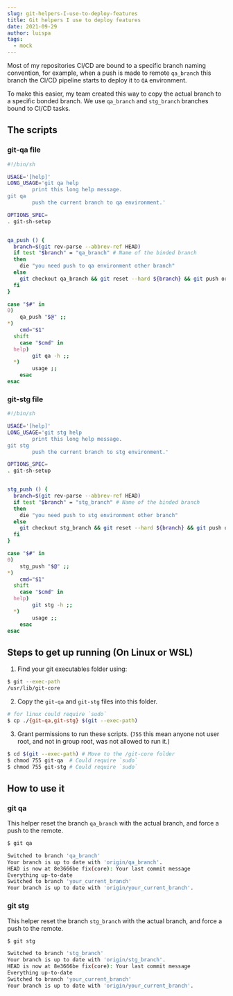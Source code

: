 ```yaml
---
slug: git-helpers-I-use-to-deploy-features
title: Git helpers I use to deploy features
date: 2021-09-29
author: luispa
tags:
  - mock
---
```

Most of my repositories CI/CD are bound to a specific branch naming convention, for example, when a push is made to remote `qa_branch` this branch the CI/CD pipeline starts to deploy it to `QA` environment. 

To make this easier, my team created this way to copy the actual branch to a specific bonded branch. We use `qa_branch` and `stg_branch` branches bound to CI/CD tasks.

## The scripts

### git-qa file
```sh
#!/bin/sh

USAGE='[help]'
LONG_USAGE='git qa help
        print this long help message.
git qa
        push the current branch to qa environment.'

OPTIONS_SPEC=
. git-sh-setup


qa_push () {
  branch=$(git rev-parse --abbrev-ref HEAD)
  if test "$branch" = "qa_branch" # Name of the binded branch
  then
    die "you need push to qa environment other branch"
  else
    git checkout qa_branch && git reset --hard ${branch} && git push origin qa_branch -f && git checkout ${branch}
  fi
}

case "$#" in
0)
	qa_push "$@" ;;
*)
	cmd="$1"
  shift
	case "$cmd" in
  help)
		git qa -h ;;
  *)
		usage ;;
	esac
esac
```

### git-stg file
```sh
#!/bin/sh

USAGE='[help]'
LONG_USAGE='git stg help
        print this long help message.
git stg
        push the current branch to stg environment.'

OPTIONS_SPEC=
. git-sh-setup


stg_push () {
  branch=$(git rev-parse --abbrev-ref HEAD)
  if test "$branch" = "stg_branch" # Name of the binded branch
  then
    die "you need push to stg environment other branch"
  else
    git checkout stg_branch && git reset --hard ${branch} && git push origin stg_branch -f && git checkout ${branch}
  fi
}

case "$#" in
0)
	stg_push "$@" ;;
*)
	cmd="$1"
  shift
	case "$cmd" in
  help)
		git stg -h ;;
  *)
		usage ;;
	esac
esac
```


## Steps to get up running (On Linux or WSL)

1. Find your git executables folder using:

```sh
$ git --exec-path
/usr/lib/git-core
```

2. Copy the `git-qa` and `git-stg` files into this folder.

```sh
# for linux could require `sudo`
$ cp ./{git-qa,git-stg} $(git --exec-path)
```

3. Grant permissions to run these scripts. (`755` this mean anyone not user root,
   and not in group root, was not allowed to run it.)

```sh
$ cd $(git --exec-path) # Move to the /git-core folder
$ chmod 755 git-qa  # Could require `sudo`
$ chmod 755 git-stg # Could require `sudo`
```




## How to use it

### git qa

This helper reset the branch `qa_branch` with the actual branch, and force a
push to the remote.




```sh
$ git qa

Switched to branch 'qa_branch'
Your branch is up to date with 'origin/qa_branch'.
HEAD is now at 8e3666be fix(core): Your last commit message
Everything up-to-date
Switched to branch 'your_current_branch'
Your branch is up to date with 'origin/your_current_branch'.
```


### git stg

This helper reset the branch `stg_branch` with the actual branch, and force a
push to the remote.

```sh
$ git stg

Switched to branch 'stg_branch'
Your branch is up to date with 'origin/stg_branch'.
HEAD is now at 8e3666be fix(core): Your last commit message
Everything up-to-date
Switched to branch 'your_current_branch'
Your branch is up to date with 'origin/your_current_branch'.
```


